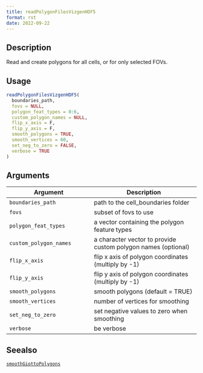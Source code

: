 ```yaml
--- 
title: readPolygonFilesVizgenHDF5 
format: rst 
date: 2022-09-22 
--- 
```


## Description

Read and create polygons for all cells, or for only selected FOVs.


## Usage

```r
readPolygonFilesVizgenHDF5(
  boundaries_path,
  fovs = NULL,
  polygon_feat_types = 0:6,
  custom_polygon_names = NULL,
  flip_x_axis = F,
  flip_y_axis = F,
  smooth_polygons = TRUE,
  smooth_vertices = 60,
  set_neg_to_zero = FALSE,
  verbose = TRUE
)
```


## Arguments

Argument      |Description
------------- |----------------
`boundaries_path`     |     path to the cell_boundaries folder
`fovs`     |     subset of fovs to use
`polygon_feat_types`     |     a vector containing the polygon feature types
`custom_polygon_names`     |     a character vector to provide custom polygon names (optional)
`flip_x_axis`     |     flip x axis of polygon coordinates (multiply by -1)
`flip_y_axis`     |     flip y axis of polygon coordinates (multiply by -1)
`smooth_polygons`     |     smooth polygons (default = TRUE)
`smooth_vertices`     |     number of vertices for smoothing
`set_neg_to_zero`     |     set negative values to zero when smoothing
`verbose`     |     be verbose


## Seealso

[`smoothGiottoPolygons`](#smoothgiottopolygons)


